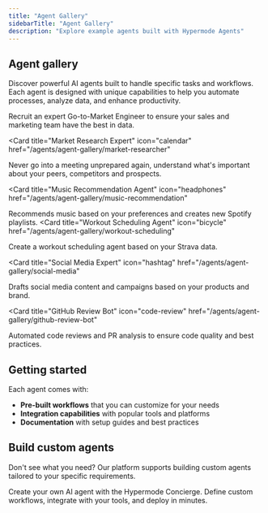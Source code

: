 ```yaml
---
title: "Agent Gallery"
sidebarTitle: "Agent Gallery"
description: "Explore example agents built with Hypermode Agents"
---
```


## Agent gallery

Discover powerful AI agents built to handle specific tasks and workflows. Each
agent is designed with unique capabilities to help you automate processes,
analyze data, and enhance productivity.

<CardGroup cols={2}>
  <Card
    title="GTM Engineer"
    icon="pen-to-square"
    href="/agents/agent-gallery/gtm-engineer"
  >
    Recruit an expert Go-to-Market Engineer to ensure your sales and marketing team have the best in data.
  </Card>

<Card
  title="Market Research Expert"
  icon="calendar"
  href="/agents/agent-gallery/market-researcher"
>
  Never go into a meeting unprepared again, understand what's important about
  your peers, competitors and prospects.
</Card>

<Card
  title="Music Recommendation Agent"
  icon="headphones"
  href="/agents/agent-gallery/music-recommendation"
>
  Recommends music based on your preferences and creates new Spotify playlists.
</Card>
<Card
  title="Workout Scheduling Agent"
  icon="bicycle"
  href="/agents/agent-gallery/workout-scheduling"
>
  Create a workout scheduling agent based on your Strava data.
</Card>

<Card
  title="Social Media Expert"
  icon="hashtag"
  href="/agents/agent-gallery/social-media"
>
  Drafts social media content and campaigns based on your products and brand.
</Card>

<Card
  title="GitHub Review Bot"
  icon="code-review"
  href="/agents/agent-gallery/github-review-bot"
>
  Automated code reviews and PR analysis to ensure code quality and best
  practices.
</Card>

</CardGroup>

## Getting started

Each agent comes with:

- **Pre-built workflows** that you can customize for your needs
- **Integration capabilities** with popular tools and platforms
- **Documentation** with setup guides and best practices

## Build custom agents

Don't see what you need? Our platform supports building custom agents tailored
to your specific requirements.

<Card title="Build Custom Agent" icon="wrench" href="/agents/create-agent">
  Create your own AI agent with the Hypermode Concierge. Define custom
  workflows, integrate with your tools, and deploy in minutes.
</Card>

